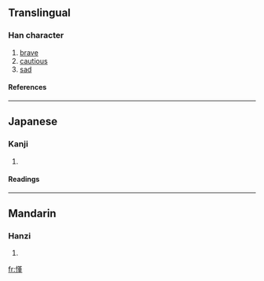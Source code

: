 ==Translingual==
===Han character===
{{Han char|rn=61|rad=心|as=11|sn=14|four=9401<sub>4</sub>|canj=心廿中一 (PTLM)}}
# [[brave]]
# [[cautious]]
# [[sad]]
====References====
{{Han ref|kx=0399.310|dkj=11129|dj=0739.190|hdz=42344.160|uh=616C|ud=24940|bh=E1CB|bd=57803}}
----
==Japanese==
===Kanji===
{{ja-kanji|grade=|rs=心11}}
# {{defn|Japanese}} 
====Readings====
{{ja-readings|on=[[きん]] (kin), [[ごん]] (gon), [[こん]] (kon)|kun=[[かなしむ]] (kanashimu)}}
----
==Mandarin==
===Hanzi===
{{cmn-hanzi|pin=[[jǐn]] (jin3)|wg=chin<sup>3</sup>}}
# {{defn|Mandarin}}

[[fr:慬]]